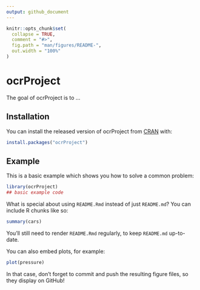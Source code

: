 ```yaml
---
output: github_document
---
```


<!-- README.md is generated from README.Rmd. Please edit that file -->

```r
knitr::opts_chunk$set(
  collapse = TRUE,
  comment = "#>",
  fig.path = "man/figures/README-",
  out.width = "100%"
)
```

# ocrProject

<!-- badges: start -->
<!-- badges: end -->

The goal of ocrProject is to ...

## Installation

You can install the released version of ocrProject from [CRAN](https://CRAN.R-project.org) with:

``` r
install.packages("ocrProject")
```

## Example

This is a basic example which shows you how to solve a common problem:

```r
library(ocrProject)
## basic example code
```

What is special about using `README.Rmd` instead of just `README.md`? You can include R chunks like so:

```r
summary(cars)
```

You'll still need to render `README.Rmd` regularly, to keep `README.md` up-to-date.

You can also embed plots, for example:

```r
plot(pressure)
```

In that case, don't forget to commit and push the resulting figure files, so they display on GitHub!

